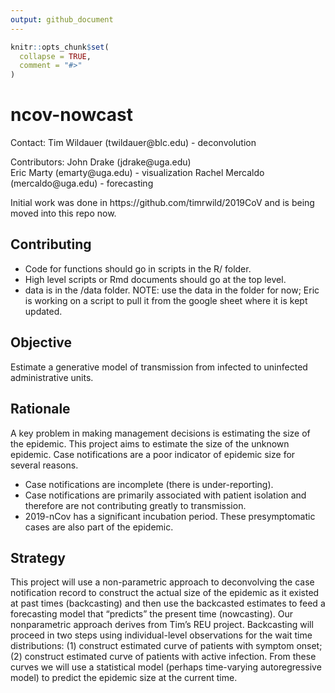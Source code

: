 ```yaml
---
output: github_document
---
```


<!-- README.md is generated from README.Rmd. Please edit that file -->

```r
knitr::opts_chunk$set(
  collapse = TRUE,
  comment = "#>"
)
```

# ncov-nowcast

<!-- badges: start -->
<!-- badges: end -->

Contact: Tim Wildauer (twildauer@blc.edu) - deconvolution

Contributors:
John Drake (jdrake@uga.edu)  
Eric Marty (emarty@uga.edu) - visualization
Rachel Mercaldo (mercaldo@uga.edu) - forecasting

Initial work was done in https://github.com/timrwild/2019CoV and is being moved into this repo now.

## Contributing

* Code for functions should go in scripts in the R/ folder.
* High level scripts or Rmd documents should go at the top level.
* data is in the /data folder. NOTE: use the data in the folder for now; Eric is working on a script to pull it from the google sheet where it is kept updated.

## Objective

Estimate a generative model of transmission from infected to uninfected administrative units.

## Rationale
A key problem in making management decisions is estimating the size of the epidemic. This project aims to estimate the size of the unknown epidemic. Case notifications are a poor indicator of epidemic size for several reasons. 

* Case notifications are incomplete (there is under-reporting).
* Case notifications are primarily associated with patient isolation and therefore are not contributing greatly to transmission.
* 2019-nCov has a significant incubation period. These presymptomatic cases are also part of the epidemic.

## Strategy

This project will use a non-parametric approach to deconvolving the case notification record to construct the actual size of the epidemic as it existed at past times (backcasting) and then use the backcasted estimates to feed a forecasting model that “predicts” the present time (nowcasting). Our nonparametric approach derives from Tim’s REU project. Backcasting will proceed in two steps using individual-level observations for the wait time distributions: (1) construct estimated curve of patients with symptom onset; (2) construct estimated curve of patients with active infection. From these curves we will use a statistical model (perhaps time-varying autoregressive model) to predict the epidemic size at the current time.
